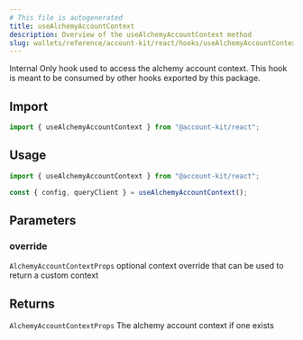 ```yaml
---
# This file is autogenerated
title: useAlchemyAccountContext
description: Overview of the useAlchemyAccountContext method
slug: wallets/reference/account-kit/react/hooks/useAlchemyAccountContext
---
```


Internal Only hook used to access the alchemy account context.
This hook is meant to be consumed by other hooks exported by this package.

## Import

```ts
import { useAlchemyAccountContext } from "@account-kit/react";
```

## Usage

```ts twoslash
import { useAlchemyAccountContext } from "@account-kit/react";

const { config, queryClient } = useAlchemyAccountContext();
```

## Parameters

### override

`AlchemyAccountContextProps`
optional context override that can be used to return a custom context

## Returns

`AlchemyAccountContextProps`
The alchemy account context if one exists
